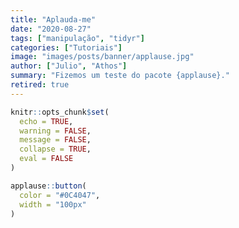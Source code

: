 ```yaml
---
title: "Aplauda-me"
date: "2020-08-27"
tags: ["manipulação", "tidyr"]
categories: ["Tutoriais"]
image: "images/posts/banner/applause.jpg"
author: ["Julio", "Athos"]
summary: "Fizemos um teste do pacote {applause}."
retired: true
---
```


```r
knitr::opts_chunk$set(
  echo = TRUE,
  warning = FALSE, 
  message = FALSE, 
  collapse = TRUE,
  eval = FALSE
)
```

```r
applause::button(
  color = "#0C4047",
  width = "100px"
)
```
